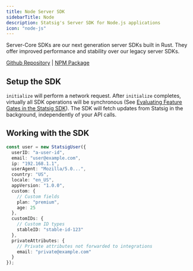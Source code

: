 ```yaml
---
title: Node Server SDK
sidebarTitle: Node
description: Statsig's Server SDK for Node.js applications
icon: "node-js"
---
```




<Note>
Server-Core SDKs are our next generation server SDKs built in Rust. They offer improved performance and stability over our legacy server SDKs.
</Note>

[Github Repository](https://github.com/statsig-io/statsig-server-core/tree/main/statsig-node) | [NPM Package](https://www.npmjs.com/package/@statsig/statsig-node-core)

## Setup the SDK

<Steps>
<Step title="Install the SDK">
<Installation/>
<installation/>
</Step>
<Step title="Initialize the SDK">
<Initialization/>
<initialization/>

`initialize` will perform a network request. After `initialize` completes, virtually all SDK operations will be synchronous (See [Evaluating Feature Gates in the Statsig SDK](https://blog.statsig.com/evaluating-feature-gates-in-the-statsig-sdk-a6f8881a1ad8)). The SDK will fetch updates from Statsig in the background, independently of your API calls.
</Step>
</Steps>

## Working with the SDK

<CheckGateIntro/>
<checkGate/>

<GetDynamicConfigIntro/>
<getDynamicConfig/>

<GetExperimentIntro/>
<getExperiment/>

<GetPromptIntro/>
<getPrompt/>

<GetPromptSetIntro/>
<getPromptSet/>

<ParamStoresIntro/>
<paramStores/>

<LogEventIntro/>
<logEvent/>


<ForwardLogLineEventIntro/>
<forwardLogLineEvent/>

<GetFeatureGateIntro/>
<getFeatureGate/>

<SharedInstanceIntro/>
<sharedInstance/>

<ManualExposuresIntro/>
<manualExposures/>

<StatsigUserIntro/>

```typescript
const user = new StatsigUser({
  userID: "a-user-id",
  email: "user@example.com",
  ip: "192.168.1.1",
  userAgent: "Mozilla/5.0...",
  country: "US",
  locale: "en_US",
  appVersion: "1.0.0",
  custom: {
    // Custom fields
    plan: "premium",
    age: 25
  },
  customIDs: {
    // Custom ID types
    stableID: "stable-id-123"
  },
  privateAttributes: {
    // Private attributes not forwarded to integrations
    email: "private@example.com"
  }
});
```

<StatsigOptionsIntro/>
<statsigOptions/>

<ShutdownIntro/>
<shutdown/>

<ClientInitResponseIntro/>
<clientInitResponse/>

<EventSubscriptionsIntro/>
<eventSubscriptions/>

<LocalOverridesIntro/>
<localOverrides/>

<PersistentStorageIntro/>
<persistentStorage/>

<DataStoreIntro/>
<dataStore/>

<OutputLoggerIntro/>
<outputLogger/>

<ObservabilityClientIntro/>
<observabilityClient/>

<faqs/>

<reference/>
